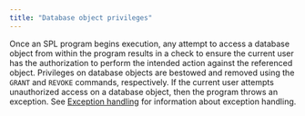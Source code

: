 ```yaml
---
title: "Database object privileges"
---
```


<div id="database_object_privileges" class="registered_link"></div>

Once an SPL program begins execution, any attempt to access a database object from within the program results in a check to ensure the current user has the authorization to perform the intended action against the referenced object. Privileges on database objects are bestowed and removed using the `GRANT` and `REVOKE` commands, respectively. If the current user attempts unauthorized access on a database object, then the program throws an exception. See [Exception handling](../../05_control_structures/07_exception_handling/#exception_handling) for information about exception handling.
